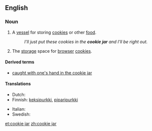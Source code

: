==English==

===Noun===
{{wikipedia}}
{{en-noun|head=[[cookie]] [[jar]]}}

# A [[vessel]] for storing [[cookie]]s or other [[food]].
#: ''I'll just put these cookies in the '''cookie jar''' and I'll be right out.''
# {{Internet}} The [[storage]] space for [[browser]] [[cookie]]s.

====Derived terms====
* [[caught with one's hand in the cookie jar]]

====Translations====
{{trans-top|a vessel for storing food}}
* Dutch: {{t-|nl|koekjestrommel}}
* Finnish: [[keksipurkki]], [[piparipurkki]]
{{trans-mid}}
* Italian: {{t-|it|biscottiera|f}}
* Swedish: {{t+|sv|kakburk|c}}
{{trans-bottom}}

[[et:cookie jar]]
[[zh:cookie jar]]